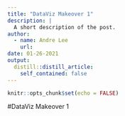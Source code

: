 ```yaml
---
title: "DataViz Makeover 1"
description: |
  A short description of the post.
author:
  - name: Andre Lee
    url: 
date: 01-26-2021
output:
  distill::distill_article:
    self_contained: false
---
```



```r
knitr::opts_chunk$set(echo = FALSE)
```

#DataViz Makeover 1